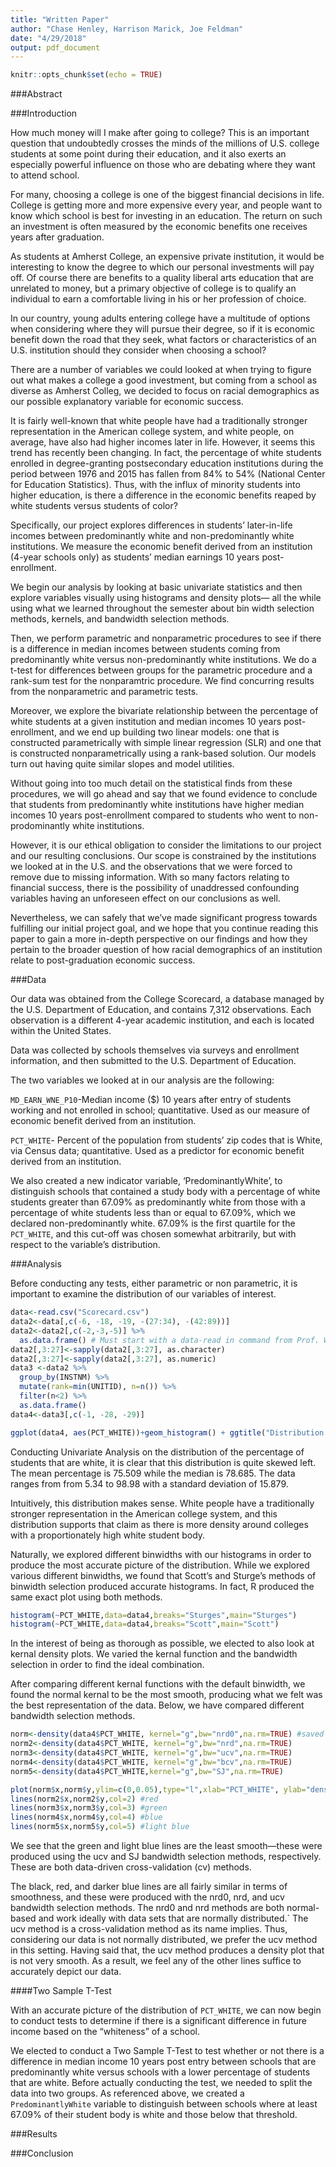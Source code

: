 ```yaml
---
title: "Written Paper"
author: "Chase Henley, Harrison Marick, Joe Feldman"
date: "4/29/2018"
output: pdf_document
---
```


```r
knitr::opts_chunk$set(echo = TRUE)
```

###Abstract

###Introduction

How much money will I make after going to college? This is an important question  that undoubtedly crosses the minds of the millions of U.S. college students at some point during their education, and it also exerts an especially powerful influence on those who are debating where they want to attend school.

For many, choosing a college is one of the biggest financial decisions in life. College is getting more and more expensive every year, and people want to know which school is best for investing in an education. The return on such an investment is often measured by the economic benefits one receives years after graduation.

As students at Amherst College, an expensive private institution, it would be interesting to know the degree to which our personal investments will pay off. Of course there are benefits to a quality liberal arts education that are unrelated to money, but a primary objective of college is to qualify an individual to earn a comfortable living in his or her profession of choice. 

In our country, young adults entering college have a multitude of options when considering where they will pursue their degree, so if it is economic benefit down the road that they seek, what factors or characteristics of an U.S. institution should they consider when choosing a school?

There are a number of variables we could looked at when trying to figure out what makes a college a good investment, but coming from a school as diverse as Amherst Colleg, we decided to focus on racial demographics as our possible explanatory variable for economic success.

It is fairly well-known that white people have had a traditionally stronger representation in the American college system, and white people, on average, have also had higher incomes later in life. However, it seems this trend has recently been changing. In fact, the percentage of white students enrolled in degree-granting postsecondary education institutions during the period between 1976 and 2015 has fallen from 84% to 54% (National Center for Education Statistics). Thus, with the influx of minority students into higher education, is there a difference in the economic benefits reaped by white students versus students of color?

Specifically, our project explores differences in students' later-in-life incomes between predominantly white and non-predominantly white institutions. We measure the economic benefit derived from an institution (4-year schools only) as students' median earnings 10 years post-enrollment.

We begin our analysis by looking at basic univariate statistics and then explore variables visually using histograms and density plots— all the while using what we learned throughout the semester about bin width selection methods, kernels, and bandwidth selection methods.

Then, we perform parametric and nonparametric procedures to see if there is a difference in median incomes between students coming from predominantly white versus non-predominantly white institutions. We do a t-test for differences between groups for the parametric procedure and a rank-sum test for the nonparamtric procedure. We find concurring results from the nonparametric and parametric tests.

Moreover, we explore the bivariate relationship between the percentage of white students at a given institution and median incomes 10 years post-enrollment, and we end up building two linear models: one that is constructed parametrically with simple linear regression (SLR) and one that is constructed nonparametrically using a rank-based solution.  Our models turn out having quite similar slopes and model utilities.

Without going into too much detail on the statistical finds from these procedures, we will go ahead and say that we found evidence to conclude that students from predominantly white institutions have higher median incomes 10 years post-enrollment compared to students who went to non-prodominantly white institutions. 

However, it is our ethical obligation to consider the limitations to our project and our resulting conclusions. Our scope is constrained by the institutions we looked at in the U.S. and the observations that we were forced to remove due to missing information. With so many factors relating to financial success, there is the possibility of unaddressed confounding variables having an unforeseen effect on our conclusions as well.

Nevertheless, we can safely that we've made significant progress towards fulfilling our initial project goal, and we hope that you continue reading this paper to gain a more in-depth perspective on our findings and how they pertain to the broader question of how racial demographics of an institution relate to post-graduation economic success.

###Data

Our data was obtained from the College Scorecard, a database managed by the U.S. Department of Education, and contains 7,312 observations. Each observation is a different 4-year academic institution, and each is located within the United States. 

Data was collected by schools themselves via surveys and enrollment information, and then submitted to the U.S. Department of Education.

The two variables we looked at in our analysis are the following:

`MD_EARN_WNE_P10`-Median income ($) 10 years after entry of students working and not enrolled in school; quantitative. Used as our measure of economic benefit derived from an institution.

`PCT_WHITE`- Percent of the population from students' zip codes that is White, via Census data; quantitative. Used as a predictor for economic benefit derived from an institution.

We also created a new indicator variable, 'PredominantlyWhite', to distinguish schools that contained a study body with a percentage of white students greater than 67.09% as predominantly white from those with a percentage of white students less than or equal to 67.09%, which we declared non-predominantly white.  67.09% is the first quartile for the `PCT_WHITE`, and this cut-off was chosen somewhat arbitrarily, but with respect to the variable's distribution.


###Analysis

Before conducting any tests, either parametric or non parametric, it is important to examine the distribution of our variables of interest. 

```r
data<-read.csv("Scorecard.csv")
data2<-data[,c(-6, -18, -19, -(27:34), -(42:89))] 
data2<-data2[,c(-2,-3,-5)] %>%
  as.data.frame() # Must start with a data-read in command from Prof. Wagaman
data2[,3:27]<-sapply(data2[,3:27], as.character)
data2[,3:27]<-sapply(data2[,3:27], as.numeric)
data3 <-data2 %>%
  group_by(INSTNM) %>%
  mutate(rank=min(UNITID), n=n()) %>%
  filter(n<2) %>%
  as.data.frame()
data4<-data3[,c(-1, -28, -29)]
```

```r
ggplot(data4, aes(PCT_WHITE))+geom_histogram() + ggtitle("Distribution of Percentage White") + xlab("Percentage White") + ylab("Count")
```


Conducting Univariate Analysis on the distribution of the percentage of students that are white, it is clear that this distribution is quite skewed left. The mean percentage is 75.509 while the median is 78.685. The data ranges from from 5.34 to 98.98 with a standard deviation of 15.879.

Intuitively, this distribution makes sense.  White people have a traditionally stronger representation in the American college system, and this distribution supports that claim as there is more density around colleges with a proportionately high white student body.

Naturally, we explored different binwidths with our histograms in order to produce the most accurate picture of the distribution. While we explored various different binwidths, we found that Scott's and Sturge's methods of binwidth selection produced accurate histograms. In fact, R produced the same exact plot using both methods. 

```r
histogram(~PCT_WHITE,data=data4,breaks="Sturges",main="Sturges")
histogram(~PCT_WHITE,data=data4,breaks="Scott",main="Scott") 
```

In the interest of being as thorough as possible, we elected to also look at kernal density plots. We varied the kernal function and the bandwidth selection in order to find the ideal combination. 

After comparing different kernal functions with the default binwidth, we found the normal kernal to be the most smooth, producing what we felt was the best representation of the data. Below, we have compared different bandwidth selection methods.

```r
norm<-density(data4$PCT_WHITE, kernel="g",bw="nrd0",na.rm=TRUE) #saved normal kernel, default h
norm2<-density(data4$PCT_WHITE, kernel="g",bw="nrd",na.rm=TRUE)
norm3<-density(data4$PCT_WHITE, kernel="g",bw="ucv",na.rm=TRUE)
norm4<-density(data4$PCT_WHITE, kernel="g",bw="bcv",na.rm=TRUE)
norm5<-density(data4$PCT_WHITE,kernel="g",bw="SJ",na.rm=TRUE)

plot(norm$x,norm$y,ylim=c(0,0.05),type="l",xlab="PCT_WHITE", ylab="density", main="Comparing Bandwidth Selection Methods") #adjust y for scaling
lines(norm2$x,norm2$y,col=2) #red
lines(norm3$x,norm3$y,col=3) #green
lines(norm4$x,norm4$y,col=4) #blue
lines(norm5$x,norm5$y,col=5) #light blue
```

We see that the green and light blue lines are the least smooth—these were produced using the ucv and SJ bandwidth selection methods, respectively. These are both data-driven cross-validation (cv) methods. 

The black, red, and darker blue lines are all fairly similar in terms of smoothness, and these were produced with the nrd0, nrd, and ucv bandwidth selection methods. The nrd0 and nrd methods are both normal-based and work ideally with data sets that are normally distributed.` The ucv method is a cross-validation method as its name implies. Thus, considering our data is not normally distributed, we prefer the ucv method in this setting. Having said that, the ucv method produces a density plot that is not very smooth. As a result, we feel any of the other lines suffice to accurately depict our data.

####Two Sample T-Test

With an accurate picture of the distribution of `PCT_WHITE`, we can now begin to conduct tests to determine if there is a significant difference in future income based on the "whiteness" of a school. 

We elected to conduct a Two Sample T-Test to test whether or not there is a difference in median income 10 years post entry between schools that are predominantly white versus schools with a lower percentage of students that are white. Before actually conducting the test, we needed to split the data into two groups. As referenced above, we created a `PredominantlyWhite` variable to distinguish between schools where at least 67.09% of their student body is white and those below that threshold.





###Results




###Conclusion




